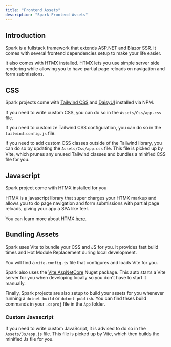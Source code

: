 ```yaml
---
title: "Frontend Assets"
description: "Spark Frontend Assets"
---
```


## Introduction
Spark is a fullstack framework that extends ASP.NET and Blazor SSR. It comes with several frontend dependencies setup to make your life easier.

It also comes with HTMX installed. HTMX lets you use simple server side rendering while allowing you to have partial page reloads on navigation and form submissions.

## CSS
Spark projects come with [Tailwind CSS](https://tailwindcss.com/) and [DaisyUI](https://daisyui.com/) installed via NPM.

If you need to write custom CSS, you can do so in the `Assets/Css/app.css` file.

If you need to customize Tailwind CSS configuration, you can do so in the `tailwind.config.js` file.

If you need to add custom CSS classes outside of the Tailwind library, you can do so by updating the `Assets/Css/app.css` file. This file is picked up by Vite, which prunes any unused Tailwind classes and bundles a minified CSS file for you.

## Javascript
Spark project come with HTMX installed for you

HTMX is a javascript library that super charges your HTMX markup and allows you to do page navigation and form submissions with partial page reloads, giving your app a SPA like feel.

You can learn more about HTMX [here](https://htmx.org/).

## Bundling Assets
Spark uses Vite to bundle your CSS and JS for you. It provides fast build times and Hot Module Replacement during local development.

You will find a `vite.config.js` file that configures and loads Vite for you.

Spark also uses the [Vite.AspNetCore](https://github.com/Eptagone/Vite.AspNetCore) Nuget package. This auto starts a Vite server for you when developing locally so you don't have to start it manually.

Finally, Spark projects are also setup to build your assets for you whenever running a `dotnet build` or `dotnet publish`. You can find thses build commands in your `.csproj` file in the `App` folder.

### Custom Javascript
If you need to write custom JavaScript, it is advised to do so in the `Assets/Js/app.js` file. This file is picked up by Vite, which then builds the minified Js file for you.